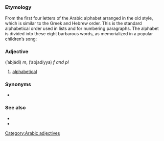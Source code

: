 =={{ar}}==
[[Category:Arabic adjectives]]
===Etymology===
From the first four letters of the Arabic alphabet arranged in the old style, which is similar to the Greek and Hebrew order. This is the standard alphabetical order used in lists and for numbering paragraphs. The alphabet is divided into these eight barbarous words, as memorialized in a popular children’s song:

{{ARchar|ابجد هوز حطي كلمن سعفص قرشت ثخذ ضظغ}}

===Adjective===
{{ARchar|أبجَدِيّ}} (’abjádi) ''m'',  {{ARchar|أبجَدِيّةٌ}} (’abjadíyya) ''f and pl''

#[[alphabetical]]

===Synonyms===
*{{ARchar|[[الفبائي]]}}

===See also===
*{{ARchar|[[الألفباء]]}}
*{{ARchar|[[حروف الهجاء]]}}